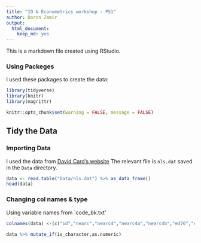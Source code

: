 ```yaml
---
title: "IO & Econometrics workshop - PS1"
author: Doron Zamir
output: 
  html_document: 
    keep_md: yes
---
```

This is a markdown file created using RStudio.

### Using Packeges
I used these packages to create the data:

```r
library(tidyverse)
library(knitr)
library(magrittr)
```
```r
knitr::opts_chunk$set(warning = FALSE, message = FALSE)
```

## Tidy the Data
### Importing Data
 
I used the data from [David Card's website](https://davidcard.berkeley.edu/data_sets.html) 
The relevant file is `nls.dat` saved in the `Data` directory.

```r
data <- read.table("Data/nls.dat") %>% as_data_frame()
head(data)
```
### Changing col names & type

Using variable names from `code_bk.txt'

```r
colnames(data) <-(c("id","nearc","nearc4","nearc4a","nearc4b","ed76","ed66  ","age76","daded ","nodaded","momed","nomomed","weight","momdad14 ","sinmom14","step14","reg661","reg662","reg663","reg66","reg665","reg666","reg667","reg668","reg669","south66","work76","work78","lwage7","lwage78","famed","black","smsa76r","smsa78r","reg76r","reg78r","reg80r","smsa66r","wage76","wage78","wage80","noint78","noint80","enroll76","enroll78","enroll80","kww","iq","marsta76","marsta78","marsta80","libcrd14"))

data %>% mutate_if(is_character,as.numeric)
```





